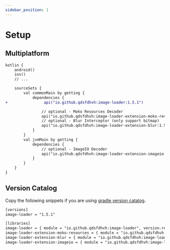 ```yaml
---
sidebar_position: 1
---
```


# Setup

## Multiplatform

```diff title="build.gradle.kts"
kotlin {
    android()
    ios()
    // ...

    sourceSets {
        val commonMain by getting {
            dependencies {
+                api("io.github.qdsfdhvh:image-loader:1.5.1")

                // optional - Moko Resources Decoder
                api("io.github.qdsfdhvh:image-loader-extension-moko-resources:1.5.1")
                // optional - Blur Interceptor (only support bitmap)
                api("io.github.qdsfdhvh:image-loader-extension-blur:1.5.1")
            }
        }
        val jvmMain by getting {
            dependencies {
                // optional - ImageIO Decoder
                api("io.github.qdsfdhvh:image-loader-extension-imageio:1.5.1")
            }
        }
    }
}
```

## Version Catalog

Copy the following snippets if you are using [gradle version catalog](https://docs.gradle.org/current/userguide/platforms.html).

```xml title="libs.versions.toml"
[versions]
image-loader = "1.5.1"

[libraries]
image-loader = { module = "io.github.qdsfdhvh:image-loader", version.ref = "image-loader" }
image-loader-extension-moko-resources = { module = "io.github.qdsfdhvh:image-loader-extension-moko-resources", version.ref = "image-loader" }
image-loader-extension-blur = { module = "io.github.qdsfdhvh:image-loader-extension-blur", version.ref = "image-loader" }
image-loader-extension-imageio = { module = "io.github.qdsfdhvh:image-loader-extension-imageio", version.ref = "image-loader" }

```